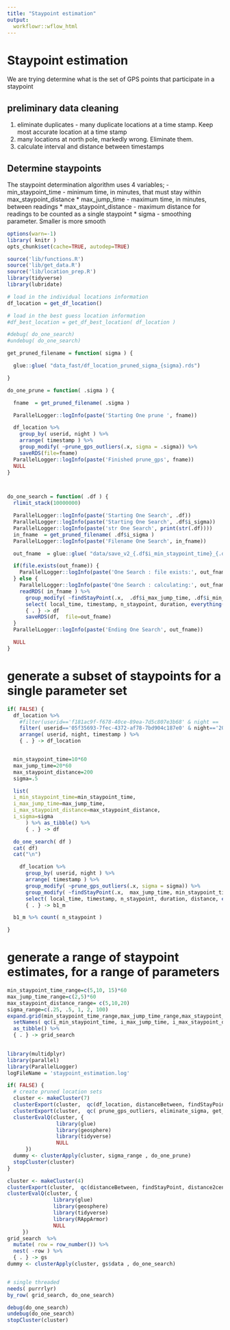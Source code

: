 ```yaml
---
title: "Staypoint estimation"
output:
  workflowr::wflow_html
---
```


# Staypoint estimation

We are trying determine what is the set of GPS points that participate in a staypoint

## preliminary data cleaning
1) eliminate duplicates - many duplicate locations at a time stamp. Keep most accurate location at a time stamp
2) many locations at north pole, markedly wrong.  Eliminate them.
3) calculate interval and distance between timestamps

## Determine staypoints

The staypoint determination algorithm uses 4 variables;
 - min_staypoint_time  - minimum time, in minutes, that must stay within max_staypoint_distance
 * max_jump_time - maximum time, in minutes, between readings
 * max_staypoint_distance - maximum distance for readings to be counted as a single staypoint
 * sigma - smoothing parameter.  Smaller is more smooth


```r

options(warn=-1)
library( knitr )
opts_chunk$set(cache=TRUE, autodep=TRUE)

source('lib/functions.R')
source('lib/get_data.R')
source('lib/location_prep.R')
library(tidyverse)
library(lubridate)

# load in the individual locations information
df_location = get_df_location()

# load in the best guess location information
#df_best_location = get_df_best_location( df_location )

```

```r


#debug( do_one_search)
#undebug( do_one_search)

get_pruned_filename = function( sigma ) {

  glue::glue( "data_fast/df_location_pruned_sigma_{sigma}.rds")

}

do_one_prune = function( .sigma ) {

  fname  = get_pruned_filename( .sigma )

  ParallelLogger::logInfo(paste('Starting One prune ', fname))

  df_location %>%
    group_by( userid, night ) %>%
    arrange( timestamp ) %>% 
    group_modify( ~prune_gps_outliers(.x, sigma = .sigma)) %>% 
    saveRDS(file=fname)
  ParallelLogger::logInfo(paste('Finished prune_gps', fname))
  NULL
}



do_one_search = function( .df ) {
  rlimit_stack(10000000)

  ParallelLogger::logInfo(paste('Starting One Search', .df))
  ParallelLogger::logInfo(paste('Starting One Search', .df$i_sigma))
  ParallelLogger::logInfo(paste('str One Search', print(str(.df))))
  in_fname  = get_pruned_filename( .df$i_sigma )
  ParallelLogger::logInfo(paste('Filename One Search', in_fname))

  out_fname  = glue::glue( "data/save_v2_{.df$i_min_staypoint_time}_{.df$i_max_jump_time}_{.df$i_max_staypoint_distance}_{.df$i_sigma}_df.rds")

  if(file.exists(out_fname)) {
    ParallelLogger::logInfo(paste('One Search : file exists:', out_fname))
  } else {
    ParallelLogger::logInfo(paste('One Search : calculating:', out_fname))
    readRDS( in_fname ) %>%
      group_modify( ~findStayPoint(.x,  .df$i_max_jump_time, .df$i_min_staypoint_time, .df$i_max_staypoint_distance)) %>%
      select( local_time, timestamp, n_staypoint, duration, everything()) %>% 
      { . } -> df
      saveRDS(df,  file=out_fname)
  }
  ParallelLogger::logInfo(paste('Ending One Search', out_fname))

  NULL
}


```


# generate a subset of staypoints for a single parameter set


```r

if( FALSE) {
  df_location %>% 
    #filter(userid=='f181ac9f-f678-40ce-89ea-7d5c807e3b68' & night == '2014-10-18') %>%
    filter( userid=='05f35693-7fec-4372-af78-7bd904c187e0' & night=='2014-10-10'  ) %>% 
    arrange( userid, night, timestamp ) %>%
    { . } -> df_location


  min_staypoint_time=10*60
  max_jump_time=20*60
  max_staypoint_distance=200
  sigma=.5

  list(
  i_min_staypoint_time=min_staypoint_time,
  i_max_jump_time=max_jump_time,
  i_max_staypoint_distance=max_staypoint_distance,
  i_sigma=sigma
      ) %>% as_tibble() %>% 
      { . } -> df

  do_one_search( df )
  cat( df)
  cat("\n")

    df_location %>%  
      group_by( userid, night ) %>%
      arrange( timestamp ) %>%
      group_modify( ~prune_gps_outliers(.x, sigma = sigma)) %>%
      group_modify( ~findStayPoint(.x,  max_jump_time, min_staypoint_time, max_staypoint_distance)) %>%
      select( local_time, timestamp, n_staypoint, duration, distance, everything()) %>% 
      { . } -> b1_m

  b1_m %>% count( n_staypoint )

}
```

# generate a range of staypoint estimates, for a range of parameters


```r

min_staypoint_time_range=c(5,10, 15)*60
max_jump_time_range=c(2,5)*60
max_staypoint_distance_range= c(5,10,20)
sigma_range=c(.25, .5, 1, 2, 100)
expand.grid(min_staypoint_time_range,max_jump_time_range,max_staypoint_distance_range, sigma_range ) %>% 
  setNames( qc(i_min_staypoint_time, i_max_jump_time, i_max_staypoint_distance, i_sigma )) %>%
  as_tibble() %>% 
  { . } -> grid_search 
  

library(multidplyr)
library(parallel)
library(ParallelLogger) 
logFileName = 'staypoint_estimation.log'

if( FALSE) {
  # create pruned location sets
  cluster <- makeCluster(7)
  clusterExport(cluster,  qc(df_location, distanceBetween, findStayPoint, distance2centroid, prune_gps_outliers, eliminate_sigma, get_pruned_filename))
  clusterExport(cluster,  qc( prune_gps_outliers, eliminate_sigma, get_pruned_filename))
  clusterEvalQ(cluster, {
                library(glue)
                library(geosphere)
                library(tidyverse)
                NULL
      })
  dummy <- clusterApply(cluster, sigma_range , do_one_prune)
  stopCluster(cluster)
}

cluster <- makeCluster(4)
clusterExport(cluster,  qc(distanceBetween, findStayPoint, distance2centroid, get_pruned_filename))
clusterEvalQ(cluster, {
               library(glue)
               library(geosphere)
               library(tidyverse)
               library(RAppArmor)
               NULL
     })
grid_search  %>% 
  mutate( row = row_number()) %>%
  nest( -row ) %>% 
  { . } -> gs
dummy <- clusterApply(cluster, gs$data , do_one_search)


# single threaded
needs( purrrlyr)
by_row( grid_search, do_one_search)

debug(do_one_search)
undebug(do_one_search)
stopCluster(cluster)



```
